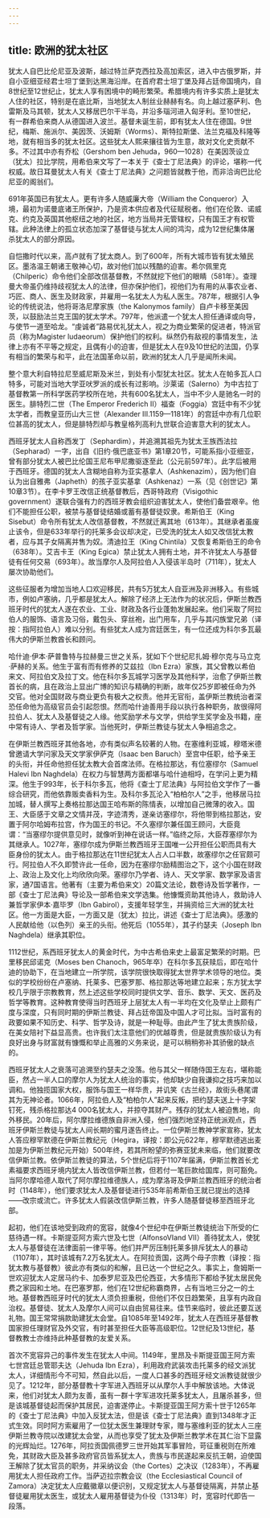 ```yaml
---
---
---
```

title: 欧洲的犹太社区
---




犹太人自巴比伦尼亚及波斯，越过特兰萨克西拉及高加索区，进入中古俄罗斯，并自小亚细亚经君士坦丁堡到达黑海沿岸。在首府君士坦丁堡及拜占廷帝国境内，自8世纪至12世纪止，犹太人享有困境中的畸形繁荣。希腊境内有许多实质上是犹太人住的社区，特别是在底比斯，当地犹太人制丝业赫赫有名。向上越过塞萨利、色雷斯及马其顿，犹太人又移居巴尔干半岛，并沿多瑙河进入匈牙利。至10世纪，有一群希伯来商人从德国进入波兰。基督未诞生前，即有犹太人住在德国。9世纪，梅斯、施派尔、美因茨、沃姆斯（Worms）、斯特拉斯堡、法兰克福及科隆等地，就有相当多的犹太社区。这些犹太人熙来攘往皆为生意，故对文化史贡献不多。不过其中亦有乔松（Gershom ben Jehuda，960—1028）在美因茨设立（犹太）拉比学院，用希伯来文写了一本关于《查士丁尼法典》的评论，堪称一代权威。故日耳曼犹太人有关《查士丁尼法典》之问题皆就教于他，而非洽询巴比伦尼亚的阁翁们。

691年英国已有犹太人。更有许多人随威廉大帝（William the Conqueror）入境，最初为诺曼底诸王所保护，乃是资本供应者及代征赋税者。他们在伦敦、诺威克、约克及英国其他枢纽之地的社区，地方当局并无管辖权，只有国王才有权管辖。此种法律上的孤立状态加深了基督徒与犹太人间的鸿沟，成为12世纪集体屠杀犹太人的部分原因。

自恺撒时代以来，高卢就有了犹太商人。到了600年，所有大城市皆有犹太殖民区。墨洛温王朝诸王敬神心切，故对他们加以残酷的迫害。希尔佩里克（Chilperic）命令他们全部改信基督教，不然就挖下他们的眼睛（581年）。查理曼大帝虽仍维持歧视犹太人的法律，但亦保护他们，视他们为有用的从事农业者、巧匠、商人、医生及财政家，并雇用一名犹太人为私人医生。787年，根据引人争论的传统说法，他将哥洛尼摩家族（the Kalonymos family）自卢卡移至美因茨，以鼓励法兰克王国的犹太学术。797年，他派遣一个犹太人担任通译或向导，与使节一道至哈龙。“虔诚者”路易优礼犹太人，视之为商业繁荣的促进者，特派官员（称为Magister ludaeorum）保护他们的权利。纵然仍有敌视的事情发生，法律上亦有不平等之规定，且偶有小的迫害，但是犹太人在9及10世纪的法国，仍享有相当的繁荣与和平，此在法国革命以前，欧洲的犹太人几乎是闻所未闻。

整个意大利自特拉尼至威尼斯及米兰，到处有小型犹太社区。犹太人在帕多瓦人口特多，可能对当地大学亚吠罗派的成长有过影响。沙莱诺（Salerno）为中古拉丁基督教第一所科学医药学校所在地，共有600名犹太人，当中不少人是驰名一时的医生。腓特烈二世（The Emperor Frederich Ⅱ）福查（Foggia）宫廷中有不少犹太学者，而教皇亚历山大三世（Alexander Ⅲ.1159—1181年）的宫廷中亦有几位职位甚高的犹太人，但是腓特烈却与教皇格列高利九世联合迫害意大利的犹太人。

西班牙犹太人自称西发丁（Sephardim），并追溯其祖先为犹太王族西法拉（Sepharad）一字，出自《旧约·俄巴底亚书》第1章20节，可能系指小亚细亚，曾有部分犹太人被巴比伦国王尼布甲尼撒驱逐至此（公元前597年）。此字后被用于西班牙。德国的犹太人含糊地自称为亚实基拿人（Ashkenazim），因为他们自认为出自雅弗（Japheth）的孩子亚实基拿（Ashkenaz）一系（见《创世记》第10章3节）。在李卡罗王改信正统基督教后，西哥特政府（Visigothic government）遂联合强有力的西班牙教会组织迫害犹太人，使他们备尝艰辛。他们不能担任公职，被禁与基督徒结婚或蓄有基督徒奴隶。希斯伯王（King Sisebut）命令所有犹太人改信基督教，不然就迁离其地（613年）。其继承者虽废止该令，但是633年举行的托莱多会议却决定，已受洗的犹太人如又改信犹太教者，应与其子女隔离并售为奴。清迪拉王（King Chintila）又恢复希斯伯王的命令（638年）。艾吉卡王（King Egica）禁止犹太人拥有土地，并不许犹太人与基督徒有任何交易（693年）。故当摩尔人及阿拉伯人入侵该半岛时（711年），犹太人屡次协助他们。

这些征服者为增加当地人口欢迎移民，共有5万犹太人自亚洲及非洲移入。有些城市，例如卢塞纳，几乎都是犹太人。解除了经济上无法作为的状况后，伊斯兰教西班牙时代的犹太人遂在农业、工业、财政及各行业蓬勃发展起来。他们采取了阿拉伯人的服饰、语言及习俗，戴包头、穿丝袍，出门用车，几乎与其闪族堂兄弟（译按：指阿拉伯人）难以分别。有些犹太人成为宫廷医生，有一位还成为科尔多瓦最伟大的伊斯兰教酋长和顾问。

哈什迪·伊本·萨普鲁特与拉赫曼三世之关系，犹如下个世纪尼扎姆·穆尔克与马立克·萨赫的关系。他生于富有而有修养的艾兹拉（Ibn Ezra）家族，其父曾教以希伯来文、阿拉伯文及拉丁文。他在科尔多瓦城学习医学及其他科学，治愈了伊斯兰教首长的病，且在政治上显出广博的知识与精确的判断，故年仅25岁即被任命为外交官。他对全国财政与商业更负有极大之权责。他并无官衔，盖伊斯兰教统治者深恐任命他为高级官员会引起怨恨。然而哈什迪善用手段以执行各种职务，故很得阿拉伯人、犹太人及基督徒之人缘。他奖励学术与文学，供给学生奖学金及书籍，座中常有诗人、学者及哲学家。当他死时，伊斯兰教徒与犹太人争相追念之。

在伊斯兰教西班牙其他各地，亦有类似声名较著的人物。在塞维利亚城，穆塔米德曾邀请大学问家及天文学家伊萨克（Isaac ben Baruch）至宫中任职，给予亲王的头衔，并任命他担任犹太教大会首席法师。在格拉那达，有位塞缪尔（Samuel Halevi Ibn Naghdela）在权力与智慧两方面都堪与哈什迪相埒，在学问上更为精深。他生于993年，长于科尔多瓦，他将《查士丁尼法典》与阿拉伯文学作了一番综合研究，而他依靠贩卖香料为生。及科尔多瓦沦入“柏柏尔人”之手，他移居马拉加城，替人撰写上奏格拉那达国王哈布斯的陈情表，以增加自己微薄的收入。国王、大臣感于文章之文情并茂，字迹清秀，遂亲访塞缪尔，将他带到格拉那达，安置于阿尔哈姆布拉宫，作为国王的书记。不久塞缪尔兼任国王顾问，大臣竟谓：“当塞缪尔提供意见时，就像听到神在说话一样。”临终之际，大臣荐塞缪尔为其继承人。1027年，塞缪尔成为伊斯兰教西班牙王国唯一公开担任公职而具有大臣身份的犹太人。由于格拉那达在11世纪犹太人占人口半数，故塞缪尔之任官颇可行。阿拉伯人不久即赞许此一任命，因为在塞缪尔励精图治之下，这个小国在财政上、政治上及文化上均欣欣向荣。塞缪尔乃学者、诗人、天文学家、数学家及语言家，通7国语言。他著有（主要为希伯来文）20篇文法论，数卷诗及哲学著作，一部《查士丁尼法典》导论及一部希伯来文学选集。他慷慨资助其他诗人，救助诗人兼哲学家伊本·嘉毕罗（Ibn Gabirol），支援年轻学生，并捐资给三大洲的犹太社区。他一方面是大臣，一方面又是（犹太）拉比，讲述《查士丁尼法典》。感激的人民献给他（以色列）亲王的头衔。他死后（1055年），其子约瑟夫（Joseph Ibn Naghdela）继承其职位。

1112世纪，系西班牙犹太人的黄金时代，为中古希伯来史上最富足繁荣的时期。巴里移民邱诺克（Moses ben Chanoch，965年卒）在科尔多瓦获赎后，即在哈什迪的协助下，在当地建立一所学院，该学院很快取得犹太世界学术领导的地位。类似的学校纷纷在卢塞纳、托莱多、巴塞罗那、格拉那达等地建立起来；东方犹太学校几乎限于宗教教育，然上述这些学校同时提供文学、音乐、数学、天文、医药及哲学等教育。这种教育使得当时西班牙上层犹太人有一半均在文化及举止上颇有广度与深度，只有同时期的伊斯兰教徒、拜占廷帝国及中国人才可比拟。当时富有的政要如果不知历史、科学、哲学及诗，就是一种耻辱。由此产生了犹太贵族阶级，在美女陪衬下益显高贵。也许我们太注意他们的优越尊贵，但是就贵族阶级认为有良好出身与财富就有慷慨和举止高雅的义务来说，是可以稍稍弥补其骄傲的缺点的。

西班牙犹太人之衰落可追溯至约瑟夫之没落。他与其父一样随侍国王左右，堪称能臣，然占一半人口的摩尔人为犹太人统治的事实，他却缺少自我谦抑之技巧来加以调和。他独揽国家大权，服饰与国王一样华贵，并讥笑《古兰经》，故街头巷尾谓其为无神论者。1066年，阿拉伯人及“柏柏尔人”起来反叛，把约瑟夫送上十字架钉死，残杀格拉那达4 000名犹太人，并掠夺其财产。残存的犹太人被迫售地，向外移民。20年后，阿尔摩拉维德族自非洲入侵，他们强烈地坚持正统派观点，西班牙伊斯兰教徒与犹太人间长期的蜜月遂告终止。一位伊斯兰教神学家宣称，犹太人答应穆罕默德在伊斯兰教纪元（Hegira，译按：即公元622年，穆罕默德逃出麦加是为伊斯兰教纪元开始）500年终，若其所盼望的弥赛亚犹未来临，他们就要改信伊斯兰教。依伊斯兰教徒的算法，5个世纪后将于1107年届满，伊斯兰教首长尤素福要求西班牙境内犹太人皆改信伊斯兰教，但若付一笔巨款给国库，则可豁免。当阿尔摩哈德人取代了阿尔摩拉维德族人，成为摩洛哥及伊斯兰教西班牙的统治者时（1148年），他们要求犹太人及基督徒进行535年前希斯伯王就已提出的选择——改宗或流亡。许多犹太人假装改信伊斯兰教，许多人随基督徒移至西班牙北部。

起初，他们在该地受到政府的宽容，就像4个世纪中在伊斯兰教徒统治下所受的仁慈待遇一样。卡斯提亚阿方索六世及七世（AlfonsoⅥand Ⅶ）善待犹太人，使犹太人与基督徒在法律面前一律平等。他们并严厉压制托莱多排斥犹太人的暴动（1107年），其时该城有7.2万名犹太人。在阿拉贡国，这两个母子宗教（译按：指犹太教与基督教）彼此亦有类似的和解，且已达一个世纪之久。事实上，詹姆斯一世欢迎犹太人定居马约卡、加泰罗尼亚及巴伦西亚，大多情形下都给予犹太居民免费之家园和土地。在巴塞罗那，他们在12世纪称霸商界，占有当地三分之一的土地。基督教西班牙时代的犹太人须负担重税，但他们不仅日趋繁荣，且享有内政自治权。基督徒、犹太人及摩尔人间可以自由贸易往来。佳节来临时，彼此还要互送礼物。国王常常捐款助建犹太会堂。自1085年至1492年，犹太人在西班牙基督教国家担任理财官及外交官，有时甚至担任大臣等高级职位。12世纪及13世纪，基督教教士亦维持此种基督教的友爱关系。

首次不宽容异己的事件发生在犹太人中间。1149年，里昂及卡斯提亚国王阿方索七世宫廷总管耶夫达（Jehuda Ibn Ezra），利用政府武装攻击托莱多的经文派犹太人，详细情形今不可知，然自此以后，一度人口甚多的西班牙经文派教徒就很少见了。1212年，部分基督教十字军进入西班牙以从摩尔人手中解放该地。大体说来，他们对犹太人颇为友善，虽有一群十字军进攻托莱多犹太人，且屠杀甚多，但是该城基督徒起而保护其居民，迫害遂停止。卡斯提亚国王阿方索十世于1265年的《查士丁尼法典》中加入反犹太法，但是该《查士丁尼法典》直到1348年才正式生效。同时阿方索雇用了一位犹太医生兼理财专家，赠与塞维利亚的犹太人三座伊斯兰教寺院以改建犹太会堂，从而也享受了犹太及伊斯兰教学术在其仁治下显露的光辉灿烂。1276年，阿拉贡国佩德罗三世开始其军事冒险，苛征重税则在所难免，其财政大臣及甚多政府官员皆系犹太人，贵族与市民遂起来反抗王朝，迫使国王解除了犹太官员的职务，并采纳议会（the Cortes）之决议（1283年），不再雇用犹太人担任政府工作。当萨迈拉宗教会议（the Ecclesiastical Council of Zamora）决定犹太人应戴徽章以便识别，又规定犹太人与基督徒隔离，并禁止基督徒雇用犹太医生，或犹太人雇用基督徒为仆役（1313年）时，宽容时代即告一段落。